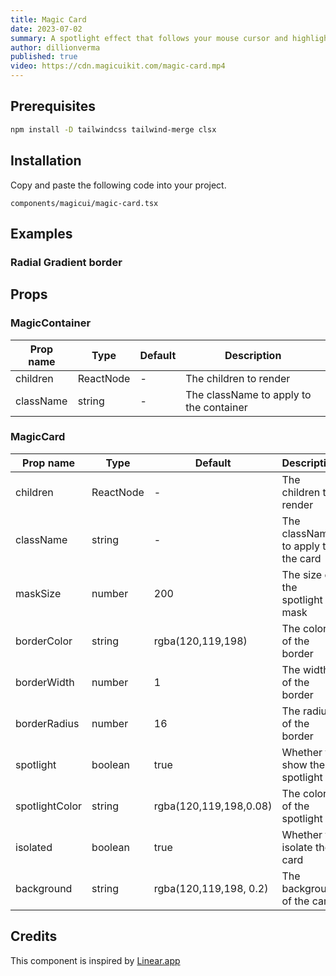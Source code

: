 ```yaml
---
title: Magic Card
date: 2023-07-02
summary: A spotlight effect that follows your mouse cursor and highlights borders on hover.
author: dillionverma
published: true
video: https://cdn.magicuikit.com/magic-card.mp4
---
```


<ComponentPreview name="magic-card-demo" />

<Steps>

<Step>

## Prerequisites

```bash
npm install -D tailwindcss tailwind-merge clsx
```

</Step>

<Step>

## Installation

Copy and paste the following code into your project.

```text
components/magicui/magic-card.tsx
```

<ComponentSource name="magic-card" />

</Step>

</Steps>

## Examples

### Radial Gradient border

<ComponentPreview name="magic-card-gradient" />

## Props

### MagicContainer

| Prop name | Type      | Default | Description                             |
| --------- | --------- | ------- | --------------------------------------- |
| children  | ReactNode | -       | The children to render                  |
| className | string    | -       | The className to apply to the container |

### MagicCard

| Prop name      | Type      | Default                | Description                        |
| -------------- | --------- | ---------------------- | ---------------------------------- |
| children       | ReactNode | -                      | The children to render             |
| className      | string    | -                      | The className to apply to the card |
| maskSize       | number    | 200                    | The size of the spotlight mask     |
| borderColor    | string    | rgba(120,119,198)      | The color of the border            |
| borderWidth    | number    | 1                      | The width of the border            |
| borderRadius   | number    | 16                     | The radius of the border           |
| spotlight      | boolean   | true                   | Whether to show the spotlight      |
| spotlightColor | string    | rgba(120,119,198,0.08) | The color of the spotlight         |
| isolated       | boolean   | true                   | Whether to isolate the card        |
| background     | string    | rgba(120,119,198, 0.2) | The background of the card         |

## Credits

This component is inspired by [Linear.app](https://linear.app/features)
